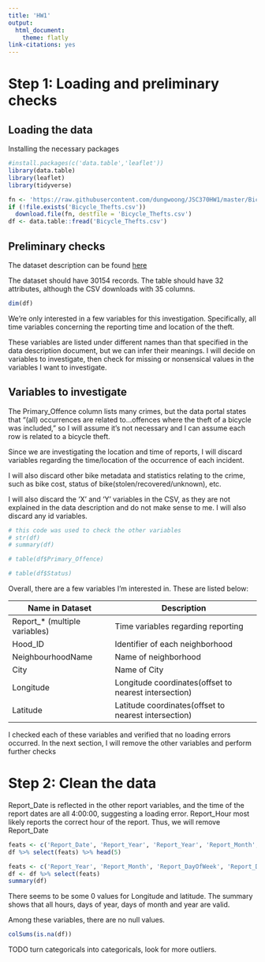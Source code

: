 ```yaml
---
title: 'HW1'
output: 
  html_document:
    theme: flatly
link-citations: yes
---
```


# Step 1: Loading and preliminary checks


## Loading the data

Installing the necessary packages

```r
#install.packages(c('data.table','leaflet'))
library(data.table)
library(leaflet)
library(tidyverse)
```

```r
fn <- 'https://raw.githubusercontent.com/dungwoong/JSC370HW1/master/Bicycle_Thefts.csv'
if (!file.exists('Bicycle_Thefts.csv'))
  download.file(fn, destfile = 'Bicycle_Thefts.csv')
df <- data.table::fread('Bicycle_Thefts.csv')
```

## Preliminary checks
The dataset description can be found [here](https://ago-item-storage.s3.us-east-1.amazonaws.com/c0b17f1888544078bf650f3b8b04d35d/PSDP_Open_Data_Documentation.pdf?X-Amz-Security-Token=IQoJb3JpZ2luX2VjEKn%2F%2F%2F%2F%2F%2F%2F%2F%2F%2FwEaCXVzLWVhc3QtMSJIMEYCIQDj5ufbbDJ%2Bn3Lbrsac6%2FJSfYwygHN6QJgRbz5R31R%2BJgIhAIaxKulHgpveGrvOg1U1uOyuUweOhsVDN%2BYVMNq1VgJaKswECCIQABoMNjA0NzU4MTAyNjY1IgxH%2BxY4ffK1IOFrQfgqqQSUq8iEVvqvHK327wJ6J6AFQiWPDzWBKx%2FbkDpZcu8Zkh5nOsBraV7DHrW2He3JDPrq%2Fop3vAlyDkCKNjqFAx05IRXE6YpXCrylH2yoNfWBw2PJ2O0k5NAcaLN66a31f2Qc6obOy%2FQdRzU0n4KbAPYZH7GEuwlsKUNtYMQdoBlnbUcxRkIMRbF%2BUiu5Z5Jn%2B6Ym5d9DMG%2FGM1P13zA%2BsdJJsurPGz%2BjgnwAovoygfj9nUcWzLnjpAEnrf0rMaHxg04D%2B0U%2FkRS9soRZHqYyG3wAHd9M7kAJIehYHvntX9ihwdOgu6MYorKznUdX4rUgzHmY9ujaiFP9HEhHLAxcy7ZDMdAEFxgidFFnobo5thV%2BSCPmhV9hEJ2xdRFIosCI8Qh%2B1iA8M5bkOc8z2OTIFButSQgA4rjwtsB5TGKboxKZz5aiIo0EWdUCkBuYBy0nB8qBmkaKKwOuIelrAI4%2BoMpYWh5cR5YohNcPVLq3yV4ORDowHSuo96e33vUdrQIGl6pkyQpedUp6s%2BpJ0UA2evMxuGPXcZTZPh2IhpxyQ6nPECFIRbT5lgRl37vpGKCi7hdhXlwG6%2FDz7q8bPHJWWjZyXgkxF%2FUwFpgUIwX6oXIpezKm0auoqdsgmv0ie0bg9TbZU4TuzUY0bn1J6uuKhAhlqt58i3Nprpf85zrY%2BcQCWzwEm7Hs%2FbDBygfKPeyU4Tbc8ro8W1AXCWjcJDndY%2BXrPUtYu4BWJ4tWML6ax54GOqgBtKNVCJ6W33wc7Fn9mcmTWw7Y6sfIOZPAkKMC%2FC0J1L2HXzr4ww%2B%2FRU3g7mNB%2B37Sb9llvl9hbefcKvnhHHmvN7AdakxDRPBG7C8nP%2B2u%2FHJc52gX%2FIVgbxMS%2Bim4Iq6DBEm9zpm2gtHRmHEM2H%2FFuqcLh9PeGbE6Mg28O64yjDkIy6%2Bfv7GwAGay%2F312gT%2BjFRkcLfkggzCLPnlXmQDFtU3DiZojLFrE&X-Amz-Algorithm=AWS4-HMAC-SHA256&X-Amz-Date=20230126T020707Z&X-Amz-SignedHeaders=host&X-Amz-Expires=300&X-Amz-Credential=ASIAYZTTEKKE6QZBTDYN%2F20230126%2Fus-east-1%2Fs3%2Faws4_request&X-Amz-Signature=8da3bd61eca98818b1d57f7dc9a2249abdf01dc883471fb1be2d5a2012a1b370)

The dataset should have 30154 records. The table should have 32 attributes, although the CSV downloads with 35 columns.
```r
dim(df)
```

We're only interested in a few variables for this investigation. Specifically, all time variables concerning the reporting time and location of the theft. 

These variables are listed under different names than that specified in the data description document, but we can infer their meanings. I will decide on variables to investigate, then check for missing or nonsensical values in the variables I want to investigate.

## Variables to investigate

The Primary_Offence column lists many crimes, but the data portal states that "(all) occurrences are related to...offences where the theft of a bicycle was included," so I will assume it's not necessary and I can assume each row is related to a bicycle theft.

Since we are investigating the location and time of reports, I will discard variables regarding the time/location of the occurrence of each incident.

I will also discard other bike metadata and statistics relating to the crime, such as bike cost, status of bike(stolen/recovered/unknown), etc.

I will also discard the 'X' and 'Y' variables in the CSV, as they are not explained in the data description and do not make sense to me. I will also discard any id variables.
```r
# this code was used to check the other variables
# str(df)
# summary(df)

# table(df$Primary_Offence)

# table(df$Status)
```

Overall, there are a few variables I'm interested in.
These are listed below:

Name in Dataset | Description
-----|------------
Report_* (multiple variables) | Time variables regarding reporting
Hood_ID | Identifier of each neighborhood
NeighbourhoodName | Name of neighborhood
City | Name of City
Longitude | Longitude coordinates(offset to nearest intersection)
Latitude | Latitude coordinates(offset to nearest intersection)

I checked each of these variables and verified that no loading errors occurred. In the next section, I will remove the other variables and perform further checks

# Step 2: Clean the data

Report_Date is reflected in the other report variables, and the time of the report dates are all 4:00:00, suggesting a loading error. Report_Hour most likely reports the correct hour of the report. Thus, we will remove Report_Date
```r
feats <- c('Report_Date', 'Report_Year', 'Report_Year', 'Report_Month', 'Report_DayOfMonth', 'Report_Hour')
df %>% select(feats) %>% head(5)
```


```r
feats <- c('Report_Year', 'Report_Month', 'Report_DayOfWeek', 'Report_DayOfMonth', 'Report_DayOfYear', 'Report_Hour', 'City', 'Hood_ID', 'NeighbourhoodName', 'Longitude', 'Latitude')
df <- df %>% select(feats)
summary(df)
```
There seems to be some 0 values for Longitude and latitude. The summary shows that all hours, days of year, days of month and year are valid.

Among these variables, there are no null values.
```r
colSums(is.na(df))
```
TODO turn categoricals into categoricals, look for more outliers.